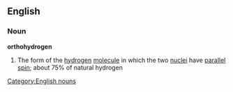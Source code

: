 ==English==
===Noun===
'''orthohydrogen'''
#{{physics}} The form of the [[hydrogen]] [[molecule]] in which the two [[nuclei]] have [[parallel]] [[spin]]; about 75% of natural hydrogen
[[Category:English nouns]]